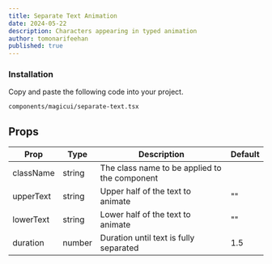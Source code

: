 ```yaml
---
title: Separate Text Animation
date: 2024-05-22
description: Characters appearing in typed animation
author: tomonarifeehan
published: true
---
```


<ComponentPreview name = "separate-text-demo" />

<Steps>

### Installation

Copy and paste the following code into your project.

```text
components/magicui/separate-text.tsx
```

<ComponentSource name = "separate-text" />

</Steps>

## Props

| Prop        | Type            | Description                                        | Default |
| ----------- | --------------- | -------------------------------------------------- | ------- |
| className   | string          | The class name to be applied to the component      |         |
| upperText   | string          | Upper half of the text to animate                  | ""      |
| lowerText   | string          | Lower half of the text to animate                  | ""      |
| duration    | number          | Duration until text is fully separated             | 1.5     |